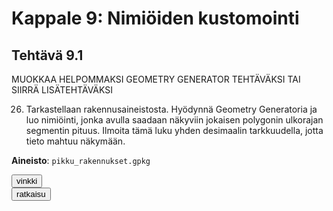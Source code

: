 # Kappale 9: Nimiöiden kustomointi

## Tehtävä 9.1

::: todo
MUOKKAA HELPOMMAKSI GEOMETRY GENERATOR TEHTÄVÄKSI TAI SIIRRÄ LISÄTEHTÄVÄKSI

26. Tarkastellaan rakennusaineistosta. Hyödynnä Geometry Generatoria ja luo nimiöinti, jonka avulla saadaan näkyviin jokaisen polygonin ulkorajan segmentin pituus. Ilmoita tämä luku yhden desimaalin tarkkuudella, jotta tieto mahtuu näkymään.
:::


**Aineisto**: ```pikku_rakennukset.gpkg```

<button onclick="toggleAnswer(this)" class="btn answer_btn">vinkki</button>

::: hidden-box

:::


<button onclick="toggleAnswer(this)" class="btn answer_btn">ratkaisu</button>

::: hidden-box
::: code-box
``` sql

```
:::
:::